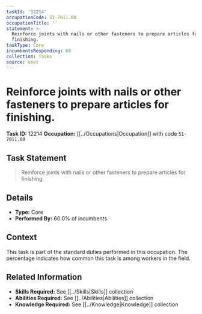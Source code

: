 ```yaml
---
taskId: '12214'
occupationCode: 51-7011.00
occupationTitle: ''
statement: >-
  Reinforce joints with nails or other fasteners to prepare articles for
  finishing.
taskType: Core
incumbentsResponding: 60
collection: Tasks
source: onet
---
```

# Reinforce joints with nails or other fasteners to prepare articles for finishing.

**Task ID:** 12214
**Occupation:** [[../Occupations|Occupation]] with code `51-7011.00`

## Task Statement

> Reinforce joints with nails or other fasteners to prepare articles for finishing.

## Details

- **Type:** Core
- **Performed By:** 60.0% of incumbents

## Context

This task is part of the standard duties performed in this occupation. The percentage indicates how common this task is among workers in the field.

## Related Information

- **Skills Required:** See [[../Skills|Skills]] collection
- **Abilities Required:** See [[../Abilities|Abilities]] collection
- **Knowledge Required:** See [[../Knowledge|Knowledge]] collection
